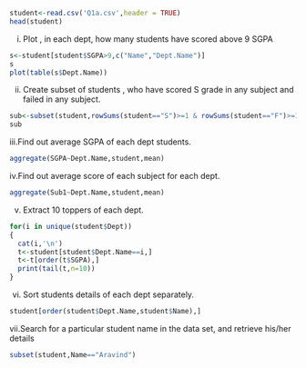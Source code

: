 ```{r}
student<-read.csv('Q1a.csv',header = TRUE)
head(student)

```

i. Plot , in each dept, how many students have scored above 9 SGPA
```{r}
s<-student[student$SGPA>9,c("Name","Dept.Name")]
s
plot(table(s$Dept.Name))

```

ii. Create subset of students , who have scored S grade in any subject and failed in any subject.
```{r}
sub<-subset(student,rowSums(student=="S")>=1 & rowSums(student=="F")>=1)
sub
```

iii.Find out average SGPA of each dept students.
```{r}
aggregate(SGPA~Dept.Name,student,mean)

```

iv.Find out average score of each subject for each dept.
```{r}
aggregate(Sub1~Dept.Name,student,mean)

```

v. Extract 10 toppers of each dept.
```{r}

for(i in unique(student$Dept))
{
  cat(i,'\n')
  t<-student[student$Dept.Name==i,]
  t<-t[order(t$SGPA),]
  print(tail(t,n=10))
}
```

vi. Sort students details of each dept separately.
```{r}
student[order(student$Dept.Name,student$Name),]
```

vii.Search for a particular student name in the data set, and retrieve his/her details
```{r}
subset(student,Name=="Aravind")
```

